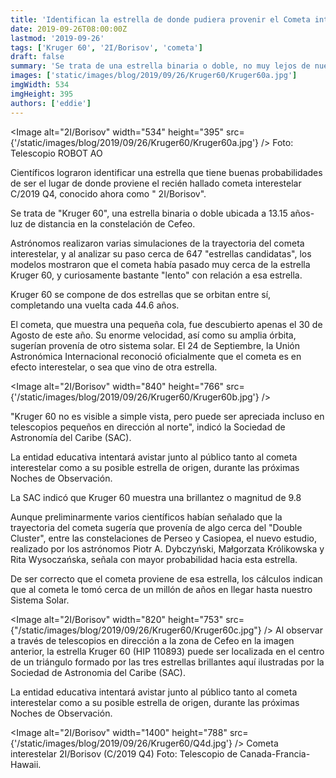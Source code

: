 ```yaml
---
title: 'Identifican la estrella de donde pudiera provenir el Cometa interestelar 2I/Borisov'
date: 2019-09-26T08:00:00Z
lastmod: '2019-09-26'
tags: ['Kruger 60', '2I/Borisov', 'cometa']
draft: false
summary: 'Se trata de una estrella binaria o doble, no muy lejos de nuestro Sistema Solar'
images: ['static/images/blog/2019/09/26/Kruger60/Kruger60a.jpg']
imgWidth: 534
imgHeight: 395
authors: ['eddie']
---
```


<Image
  alt="2I/Borisov"
  width="534"
  height="395"
  src={'/static/images/blog/2019/09/26/Kruger60/Kruger60a.jpg'}
/>
<ImageCaption>Foto: Telescopio ROBOT AO</ImageCaption>

Científicos lograron identificar una estrella que tiene buenas probabilidades de ser el lugar de donde proviene el recién hallado cometa interestelar C/2019 Q4, conocido ahora como " 2I/Borisov".

Se trata de "Kruger 60", una estrella binaria o doble ubicada a 13.15 años-luz de distancia en la constelación de Cefeo.

Astrónomos realizaron varias simulaciones de la trayectoria del cometa interestelar, y al analizar su paso cerca de 647 "estrellas candidatas", los modelos mostraron que el cometa había pasado muy cerca de la estrella Kruger 60, y curiosamente bastante "lento" con relación a esa estrella.

Kruger 60 se compone de dos estrellas que se orbitan entre sí, completando una vuelta cada 44.6 años.

El cometa, que muestra una pequeña cola, fue descubierto apenas el 30 de Agosto de este año. Su enorme velocidad, así como su amplia órbita, sugerían provenía de otro sistema solar. El 24 de Septiembre, la Unión Astronómica Internacional reconoció oficialmente que el cometa es en efecto interestelar, o sea que vino de otra estrella.

<Image
  alt="2I/Borisov"
  width="840"
  height="766"
  src={'/static/images/blog/2019/09/26/Kruger60/Kruger60b.jpg'}
/>

"Kruger 60 no es visible a simple vista, pero puede ser apreciada incluso en telescopios pequeños en dirección al norte", indicó la Sociedad de Astronomía del Caribe (SAC).

La entidad educativa intentará avistar junto al público tanto al cometa interestelar como a su posible estrella de origen, durante las próximas Noches de Observación.

La SAC indicó que Kruger 60 muestra una brillantez o magnitud de 9.8

Aunque preliminarmente varios científicos habían señalado que la trayectoria del cometa sugería que provenía de algo cerca del "Double Cluster", entre las constelaciones de Perseo y Casiopea, el nuevo estudio, realizado por los astrónomos Piotr A. Dybczyński, Małgorzata Królikowska y Rita Wysoczańska, señala con mayor probabilidad hacia esta estrella.

De ser correcto que el cometa proviene de esa estrella, los cálculos indican que al cometa le tomó cerca de un millón de años en llegar hasta nuestro Sistema Solar.

<Image
  alt="2I/Borisov" width="820"  height="753"
  src={"/static/images/blog/2019/09/26/Kruger60/Kruger60c.jpg"}
/>
<ImageCaption>
Al observar a través de telescopios en dirección a la zona de Cefeo en la imagen anterior, la estrella Kruger 60 (HIP 110893) puede ser localizada en el centro de un triángulo formado por las tres estrellas brillantes aquí ilustradas por la Sociedad de Astronomia del Caribe (SAC).

La entidad educativa intentará avistar junto al público tanto al cometa interestelar como a su posible estrella de origen, durante las próximas Noches de Observación.

</ImageCaption>

<Image
  alt="2I/Borisov"
  width="1400"
  height="788"
  src={'/static/images/blog/2019/09/26/Kruger60/Q4d.jpg'}
/>
<ImageCaption>
  Cometa interestelar 2I/Borisov (C/2019 Q4) Foto: Telescopio de Canada-Francia-Hawaii.
</ImageCaption>
